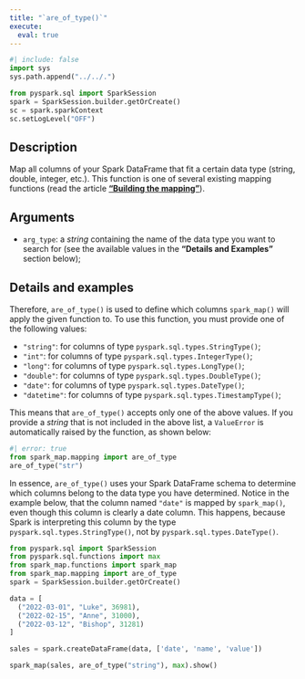 ```yaml
---
title: "`are_of_type()`"
execute:
  eval: true
---
```


```python
#| include: false
import sys
sys.path.append("../../.")

from pyspark.sql import SparkSession
spark = SparkSession.builder.getOrCreate()
sc = spark.sparkContext
sc.setLogLevel("OFF")
```



## Description

Map all columns of your Spark DataFrame that fit a certain data type (string, double, integer, etc.). This function is one of several existing mapping functions (read the article [**"Building the mapping"**](articles/building-mapping.qmd)).

## Arguments

- `arg_type`: a *string* containing the name of the data type you want to search for (see the available values ​​in the **"Details and Examples"** section below);

## Details and examples

Therefore, `are_of_type()` is used to define which columns `spark_map()` will apply the given function to. To use this function, you must provide one of the following values:

- `"string"`: for columns of type `pyspark.sql.types.StringType()`;
- `"int"`: for columns of type `pyspark.sql.types.IntegerType()`;
- `"long"`: for columns of type `pyspark.sql.types.LongType()`;
- `"double"`: for columns of type `pyspark.sql.types.DoubleType()`;
- `"date"`: for columns of type `pyspark.sql.types.DateType()`;
- `"datetime"`: for columns of type `pyspark.sql.types.TimestampType()`;

This means that `are_of_type()` accepts only one of the above values. If you provide a *string* that is not included in the above list, a `ValueError` is automatically raised by the function, as shown below:

```python
#| error: true
from spark_map.mapping import are_of_type
are_of_type("str")
```


In essence, `are_of_type()` uses your Spark DataFrame schema to determine which columns belong to the data type you have determined. Notice in the example below, that the column named `"date"` is mapped by `spark_map()`, even though this column is clearly a date column. This happens, because Spark is interpreting this column by the type `pyspark.sql.types.StringType()`, not by `pyspark.sql.types.DateType()`.

```python
from pyspark.sql import SparkSession
from pyspark.sql.functions import max
from spark_map.functions import spark_map
from spark_map.mapping import are_of_type
spark = SparkSession.builder.getOrCreate()

data = [
  ("2022-03-01", "Luke", 36981),
  ("2022-02-15", "Anne", 31000),
  ("2022-03-12", "Bishop", 31281)
]

sales = spark.createDataFrame(data, ['date', 'name', 'value'])

spark_map(sales, are_of_type("string"), max).show()
```

